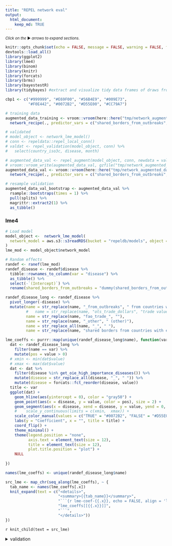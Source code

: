 ```yaml
---
title: "REPEL network eval"
output: 
  html_document:
    keep_md: TRUE
---
```


<small>_Click on the_ ▶ _︎arrows to expand sections._</small>


```r

knitr::opts_chunk$set(echo = FALSE, message = FALSE, warning = FALSE, fig.width = 7, fig.height = 5)
devtools::load_all()
library(ggplot2)
library(lme4)
library(binom)
library(knitr)
library(forcats)
library(brms)
library(bayestestR)
library(tidybayes) #extract and visualize tidy data frames of draws from posterior distributions of model variables, fits, and predictions from brms::brm

cbp1 <- c("#999999", "#E69F00", "#56B4E9", "#009E73",
          "#F0E442", "#0072B2", "#D55E00", "#CC79A7")

# training data
augmented_data_training <- vroom::vroom(here::here("tmp/network_augmented_data.csv.gz"))  %>%
  network_recipe(., predictor_vars = c("shared_borders_from_outbreaks", "ots_trade_dollars_from_outbreaks", "fao_livestock_heads_from_outbreaks"))

# validated
# model_object <- network_lme_model()
# conn <- repeldata::repel_local_conn()
# valdat <- repel_validation(model_object, conn) %>%
#   select(country_iso3c, disease, month)

# augmented_data_val <- repel_augment(model_object, conn, newdata = valdat) 
# vroom::vroom_write(augmented_data_val, gzfile("tmp/network_augmented_data_val.csv.gz"))
augmented_data_val <- vroom::vroom(here::here("tmp/network_augmented_data_val.csv.gz"))  %>%
  network_recipe(., predictor_vars = c("shared_borders_from_outbreaks", "ots_trade_dollars_from_outbreaks", "fao_livestock_heads_from_outbreaks"))

# resample validation
augmented_data_val_bootstrap <- augmented_data_val %>%
  rsample::bootstraps(times = 1) %>%
  pull(splits) %>%
  magrittr::extract2(1) %>%
  as_tibble()
```

### lme4
```r
# Load model
model_object <-  network_lme_model(
  network_model = aws.s3::s3readRDS(bucket = "repeldb/models", object = "lme_mod_network.rds")
)
lme_mod <- model_object$network_model
```

```r
# Random effects
randef <- ranef(lme_mod)
randef_disease <- randef$disease %>%
  tibble::rownames_to_column(var = "disease") %>%
  as_tibble() %>% 
  select(-`(Intercept)`) %>% 
  rename(shared_borders_from_outbreaks = "dummy(shared_borders_from_outbreaks, \"TRUE\")")

randef_disease_long <- randef_disease %>%
  pivot_longer(-disease) %>% 
  mutate(name = str_replace(name, "_from_outbreaks", " from countries with existing outbreak"),
         #   name = str_replace(name, "ots_trade_dollars", "trade value of animal products"),
         name = str_replace(name, "fao_trade_", ""),
         name = str_replace(name, "_other", " (other)"),
         name = str_replace_all(name, "_", " "),
         name = str_replace(name, "shared borders from countries with existing outbreak", "shared borders with country with existing outbreak"))

lme_coeffs <- purrr::map(unique(randef_disease_long$name), function(var){
  dat <- randef_disease_long %>%
    filter(name == var) %>%
    mutate(pos = value > 0)
  # xmin <- min(dat$value)
  # xmax <- max(dat$value)
  dat <- dat %>% 
    filter(disease %in% get_oie_high_importance_diseases()) %>% 
    mutate(disease = str_replace_all(disease, "_", " ")) %>% 
    mutate(disease = forcats::fct_reorder(disease, value))
  title <- var
  ggplot(dat) +
    geom_hline(aes(yintercept = 0), color = "gray50") +
    geom_point(aes(x = disease, y = value, color = pos), size = 2) +
    geom_segment(aes(x = disease, xend = disease, y = value, yend = 0, color = pos)) +
    #    scale_y_continuous(limits = c(xmin,  xmax)) +
    scale_color_manual(values = c("TRUE" = "#0072B2", "FALSE" = "#D55E00")) +
    labs(y = "Coefficient", x = "", title = title) +
    coord_flip() +
    theme_minimal() +
    theme(legend.position = "none", 
          axis.text = element_text(size = 12), 
          title = element_text(size = 12),
          plot.title.position = "plot") +
    NULL
  
})

names(lme_coeffs) <- unique(randef_disease_long$name)

```


```r
src_lme <- map_chr(seq_along(lme_coeffs), ~ {
  tab_name <- names(lme_coeffs[.x])
  knit_expand(text = c("<details>",
                       "<summary>{{tab_name}}</summary>",
                       "```{r lme-coef-{{.x}}, echo = FALSE, align = 'left'}", 
                       "lme_coeffs[[{{.x}}]]",
                       "```",
                       "</details>"))
})

```

`r knit_child(text = src_lme)`

<details>
<summary>validation</summary>
```r
lme_predict <-  augmented_data_val_bootstrap %>%
  mutate(outbreak_start_predicted = repel_predict(model_object, .))

# simple prediction versus actual
# lme_predict %>% 
#   mutate(outbreak_start_actual = as.numeric(outbreak_start)) %>% 
#   ggplot(aes(x = outbreak_start_predicted, outbreak_start_actual)) +
#   geom_point()

# get predicted outbreak start probability by condition - break into groups by forecasted probability
lme_predict_compressed <- lme_predict %>%
  # select(country_iso3c, disease, shared_borders_from_outbreaks, ots_trade_pc1_soy_corn,
  #        ots_trade_pc2_trunks_fish_leather, starts_with("fao"), outbreak_start_predicted) %>%
  distinct() %>% 
  rename(outbreak_start_predict_prob = outbreak_start_predicted) %>% 
  mutate(outbreak_start_predict_prob_grp = cut_number(outbreak_start_predict_prob, n = 30)) %>% 
  group_by(outbreak_start_predict_prob_grp) %>% 
  mutate(outbreak_start_predict_prob_grp_median = median(outbreak_start_predict_prob)) %>% 
  ungroup()

# confirm we get the same prediction when conditions are the same
lme_predict_compressed %>% 
  group_by_at(vars(-outbreak_start_predict_prob)) %>%
  count() %>% 
  ungroup()  %>% 
  nrow() %>% 
  assertthat::are_equal(. , nrow(lme_predict_compressed))

# to get actual probability, bring in data from full dataset that applies to the given conditions
lme_binoms <- augmented_data_training %>%
  bind_rows(augmented_data_val) %>% 
  right_join(lme_predict_compressed) %>% 
  group_by(outbreak_start_predict_prob_grp) %>% 
  group_split() %>%
  purrr::map_dfr(., function(tw){
    binom <-  binom.confint(x = sum(tw$outbreak_start), n=nrow(tw), methods = "wilson")
    tw %>%
      distinct(outbreak_start_predict_prob_grp, outbreak_start_predict_prob_grp_median) %>%
      mutate(outbreak_start_actual_prob = binom$mean, outbreak_start_actual_low = binom$lower, outbreak_start_actual_upper = binom$upper)})

options(scipen = 999)
ggplot(lme_binoms, aes(x = outbreak_start_predict_prob_grp_median, y  = outbreak_start_actual_prob)) +
  geom_abline(color = "gray50") +
  geom_errorbar(aes(ymin = outbreak_start_actual_low, ymax = outbreak_start_actual_upper)) +
  geom_point(pch = 21,fill = "white") +
  scale_x_continuous(limits = c(0, max(lme_binoms$outbreak_start_actual_upper))) +
  scale_y_continuous(limits = c(0, max(lme_binoms$outbreak_start_actual_upper))) +
  labs(x = "Forecasted probability", y = "Actual probabilty", 
       caption = paste("Forecasted probilities are binned into", n_distinct(lme_binoms$outbreak_start_predict_prob_grp_median), "groups by distribution density.\nActual probabilities are  binomial probabilities and confidence intervals for actual outbreaks occurring within the forecasted interval")) +
  theme_minimal() +
  theme(legend.position = "none", 
        axis.text = element_text(size = 12), 
        title = element_text(size = 12),
        plot.title.position = "plot",
        plot.caption = element_text(hjust = 0)) +
  NULL

```
</details>
